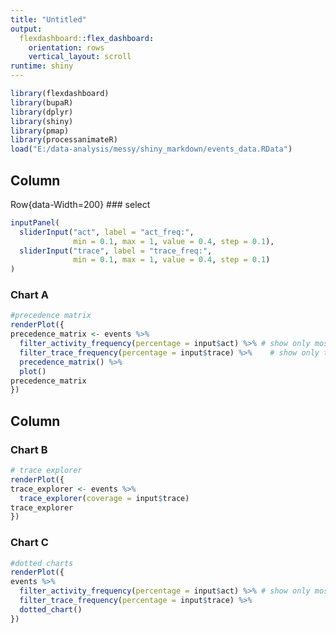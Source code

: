 ```yaml
---
title: "Untitled"
output: 
  flexdashboard::flex_dashboard:
    orientation: rows
    vertical_layout: scroll
runtime: shiny
---
```


```r
library(flexdashboard)
library(bupaR)
library(dplyr)
library(shiny)
library(pmap)
library(processanimateR)
load("E:/data-analysis/messy/shiny_markdown/events_data.RData")
```

Column {data-width=300}
-----------------------------------------------------------------------
Row{data-Width=200}
### select
```r
inputPanel(
  sliderInput("act", label = "act_freq:",
              min = 0.1, max = 1, value = 0.4, step = 0.1),
  sliderInput("trace", label = "trace_freq:",
              min = 0.1, max = 1, value = 0.4, step = 0.1)  
)
```

### Chart A
```r
#precedence matrix
renderPlot({
precedence_matrix <- events %>%
  filter_activity_frequency(percentage = input$act) %>% # show only most frequent activities
  filter_trace_frequency(percentage = input$trace) %>%    # show only the most frequent traces
  precedence_matrix() %>%
  plot()
precedence_matrix
})
```

Column {data-width=300}
-----------------------------------------------------------------------

### Chart B

```r
# trace explorer
renderPlot({
trace_explorer <- events %>%
  trace_explorer(coverage = input$trace)
trace_explorer
})
```

### Chart C

```r
#dotted charts
renderPlot({
events %>%
  filter_activity_frequency(percentage = input$act) %>% # show only most frequent activities
  filter_trace_frequency(percentage = input$trace) %>% 
  dotted_chart()
})
```

